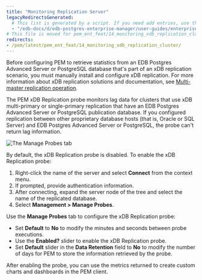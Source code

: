 ```yaml
---
title: "Monitoring Replication Server"
legacyRedirectsGenerated:
  # This list is generated by a script. If you need add entries, use the `legacyRedirects` key.
  - "/edb-docs/d/edb-postgres-enterprise-manager/user-guides/enterprise-features-guide/8.0/monitoring_xdb_replication_cluster.html"
# This file is moved for pem_ent_feat/14_monitoring_xdb_replication_cluster.mdx
redirects:
- /pem/latest/pem_ent_feat/14_monitoring_xdb_replication_cluster/
---
```


Before configuring PEM to retrieve statistics from an EDB Postgres Advanced Server or PostgreSQL database that's part of an xDB replication scenario, you must manually install and configure xDB replication. For more information about xDB replication solutions and documentation, see [Multi-master replication operation](/eprs/latest/06_mmr_operation/).

The PEM xDB Replication probe monitors lag data for clusters that use xDB multi-primary or single-primary replication that have an EDB Postgres Advanced Server or PostgreSQL publication database. If you configured replication between other proprietary database hosts (that is, Oracle or SQL Server) and EDB Postgres Advanced Server or PostgreSQL, the probe can't return lag information.

![The Manage Probes tab](images/pem_manage_probes_tab.png)

By default, the xDB Replication probe is disabled. To enable the xDB Replication probe:
1.  Right-click the name of the server and select **Connect** from the context menu. 
1.  If prompted, provide authentication information. 
1.  After connecting, expand the server node of the tree and select the name of the replicated database. 
1.  Select **Management > Manage Probes**.

Use the **Manage Probes** tab to configure the xDB Replication probe:

-   Set **Default** to **No** to modify the minutes and seconds between probe executions.
-   Use the **Enabled?** slider to enable the xDB Replication probe.
-   Set **Default** slider in the **Data Retention** field to **No** to modify the number of days for PEM to store the information retrieved by the probe.

After enabling the probe, you can use the metrics returned to create custom charts and dashboards in the PEM client.
